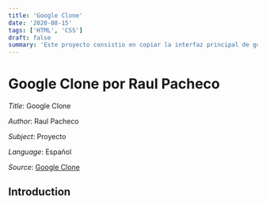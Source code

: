 ```yaml
---
title: 'Google Clone'
date: '2020-08-15'
tags: ['HTML', 'CSS']
draft: false
summary: 'Este proyecto consistio en copiar la interfaz principal de google usando solo HTML y CSS, sin ayuda de ningun framework o libreria'
---
```


# Google Clone por Raul Pacheco

_Title_: Google Clone

_Author_: Raul Pacheco

_Subject_: Proyecto

_Language_: Español

_Source_: [Google Clone](https://www.gutenberg.org/ebooks/35)

## Introduction
